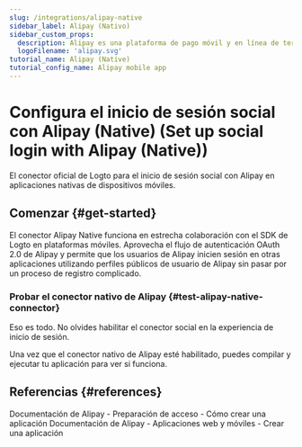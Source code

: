 ```yaml
---
slug: /integrations/alipay-native
sidebar_label: Alipay (Nativo)
sidebar_custom_props:
  description: Alipay es una plataforma de pago móvil y en línea de terceros.
  logoFilename: 'alipay.svg'
tutorial_name: Alipay (Native)
tutorial_config_name: Alipay mobile app
---
```




# Configura el inicio de sesión social con Alipay (Native) (Set up social login with Alipay (Native))

El conector oficial de Logto para el inicio de sesión social con Alipay en aplicaciones nativas de dispositivos móviles.

<GuideTip />

## Comenzar \{#get-started}

El conector Alipay Native funciona en estrecha colaboración con el SDK de Logto en plataformas móviles. Aprovecha el flujo de autenticación OAuth 2.0 de Alipay y permite que los usuarios de Alipay inicien sesión en otras aplicaciones utilizando perfiles públicos de usuario de Alipay sin pasar por un proceso de registro complicado.

<Integration />

### Probar el conector nativo de Alipay \{#test-alipay-native-connector}

Eso es todo. No olvides <MainSiteUrl href="/connectors/social-connectors#enable-social-sign-in">habilitar el conector social en la experiencia de inicio de sesión</MainSiteUrl>.

Una vez que el conector nativo de Alipay esté habilitado, puedes compilar y ejecutar tu aplicación para ver si funciona.

## Referencias \{#references}

<Url href="https://opendocs.alipay.com/support/01rau6">
  Documentación de Alipay - Preparación de acceso - Cómo crear una aplicación
</Url>

<Url href="https://opendocs.alipay.com/open/200/105310">
  Documentación de Alipay - Aplicaciones web y móviles - Crear una aplicación
</Url>
